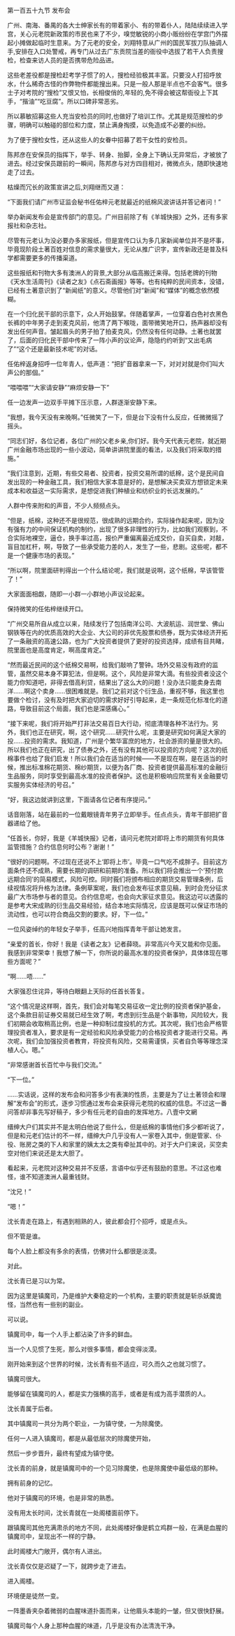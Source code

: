 

第一百五十九节 发布会

广州、南海、番禺的各大士绅家长有的带着家小、有的带着仆人，陆陆续续进入学宫，关心元老院新政策的市民也来了不少，嗅觉敏锐的小商小贩纷纷在学宫门外摆起小摊做起临时生意来。为了元老的安全，刘翔特意从广州的国民军拔刀队抽调人手,安排在入口处警戒，再专门从过去广东贡院当差的衙役中选拔了若干人负责搜检，检查来访人员的是否携带危险品进。

这些老差役都是搜检赶考学子惯了的人，搜检经验极其丰富。只要没人打招呼放水，什么稀奇古怪的作弊物件都能搜出来。只是一般人那是半点也不会客气。很多士子对考院的“搜检”又恨又怕，长相俊俏的,年轻的,免不得会被这帮衙役上下其手，“揩油”“吃豆腐”。所以口碑非常恶劣。

所以慕敏招募这些人充当安检员的同时,也做好了培训工作。尤其是规范搜检的步骤，明确可以触碰的部位和力度，禁止满身掏摸，以免造成不必要的纠纷。

为了便于搜检女性，还从这些人的女眷中招募了若干女性的安检员。

陈邦彦在安保员的指挥下，举手、转身、抬脚，全身上下确认无异常后，才被放了进去。经过安保员跟前的一瞬间，陈邦彦与对方四目相对，微微点头，随即快速地走了过去。

枯燥而冗长的政策宣讲之后,刘翔继而又道：

“下面我们请广州市证监会秘书任佑梓元老就最近的纸棉风波讲话并答记者问！”

举办新闻发布会是宣传部门的意见。广州目前除了有《羊城快报》之外，还有多家报社和杂志社。

尽管有元老认为没必要办多家报纸，但是宣传口认为多几家新闻单位并不是坏事，毕竟现阶段土著百姓对信息的需求量很大，无论从推广识字，宣传新政还是普及科学都需要更多的传播渠道。

这些报纸和刊物大多有澳洲人的背景,大部分从临高搬迁来得。包括老牌的刊物《天水生活周刊》《读者之友》《点石斋画报》等等。也有纯粹的民间资本，没错，已经有土著意识到了“新闻纸”的意义。尽管他们对“新闻”和“媒体”的概念依然模糊。

在一个归化民干部的示意下，众人开始鼓掌。伴随着掌声，一位穿着白色衬衣黑色长裤的中年男子走到麦克风前，他清了两下喉咙，面带微笑地开口，扬声器却没有发出任何声音。皱起眉头的男子拍了拍麦克风，仍然没有任何动静。土著也就罢了，后面的归化民干部中传来了一阵小声的议论声，隐隐约约听到“又出毛病了”“这个还是最新技术呢”的对话。

任佑梓返身招呼一位年青人，低声道：“把扩音器拿来一下，对对对就是你们叫大声公的那個。”

“喂喂喂”“大家请安静”“麻烦安静一下”

任一边发声一边双手平摊下压示意，人群逐渐安静下来。

“我想，我今天没有来晚啊。”任微笑了一下，但是台下没有什么反应，任微微摇了摇头。

“同志们好，各位记者，各位广州的父老乡亲,你们好。我今天代表元老院，就近期广州金融市场出现的一些小波动，简单讲讲院里面的看法，以及我们将采取的措施。”

“我们注意到，近期，有些交易者、投资者，投资交易所谓的纸棉，这个是民间自发出现的一种金融工具，我们相信大家本意是好的，是想解决买卖双方想锁定未来成本和收益这一实际需求，是想促进我们种植业和纺织业的长远发展的。”

人群中传来附和的声音，不少人频频点头。

“但是，纸棉，这种还不是很规范，很成熟的远期合约，实际操作起来呢，因为没有强有力的中间保证机构的制约，出现了很多非理性的行为，比如我们观察到，不合实际地裸空，逼仓，换手率过高，报价严重偏离最近成交价，自买自卖，对敲，盲目加杠杆，啊，导致了一些承受能力差的人，发生了一些，悲剧。这些呢，都不是一个健康市场的表现。”

“所以啊，院里面研判得出一个什么结论呢，我们就是说啊，这个纸棉，早该管管了！”

大家面面相觑，随即一小群一小群地小声议论起来。

保持微笑的任佑梓继续开口。

“广州交易所自从成立以来，陆续发行了包括南洋公司、大波航运、润世堂、佛山钢铁等在内的优质高效的大企业、大公司的非优先股票和债券，既为实体经济开拓了一条融资的高速公路，也为广大投资者提供了更好的投资选择，成绩有目共睹，院里面也是高度肯定，啊高度肯定。”

“然而最近民间的这个纸棉交易啊，给我们敲响了警钟。场外交易没有政府的监管，虽然交易本身不算犯法，但是啊。这个，风险是非常大滴。有些投资者没这个能力你知道吧，非得去借高利贷，结果出了这么大的问题！没办法只能卖身去南洋……啊这个卖身……很困难就是。我们之前对这个衍生品，重视不够，我这里也要做个检讨，没有及时把大家迫切的需求好好引导起来，走一条规范化标准化的道路，导致目前这个局面，我们也是深感痛心。”

“接下来呢，我们将开始严打非法交易百日大行动，彻底清理各种不法行为。另外，我们也正在研究，啊，这个研究……研究什么呢，主要是研究如何满足大家的投……投资的需求。我知道，广州是个繁华富庶的地方，社会游资的量是很大的。所以我们也正在研究，出了债券之外，还有没有其他可以投资的方向呢？这次的纸棉事件也给了我们启发！所以我们会在适当的时候――不是现在啊，是在适当的时候，推出标准棉花期货、棉纱期货，以便为各厂商、投资者提供最高标准的金融衍生品服务，同时享受到最高水准的投资者保护。这也是积极响应院里有关金融要切实服务实体经济的号召。”

“好，我这边就讲到这里，下面请各位记者有序提问。”

话音刚落，站在最前的一位戴眼镜青年男子立即举手。任点点头，青年干部把扩音器递给了他。

“任首长，你好，我是《羊城快报》记者，请问元老院对即将上市的期货有何具体监管措施？合约信息何时公布？谢谢！”

“很好的问题啊。不过现在还说不上‘即将上市’。毕竟一口气吃不成胖子。目前这方面条件还不成熟，需要长期的调研和前期的准备。所以我们将会推出一个‘预付款远期合同’的简易模式，风险可控。同时莪们将颁布相应的期货交易管理条例，后续视情况将升格为法律。条例草案呢，我们也会发布征求意见稿，到时会充分征求最广大市场参与者的意见。合约信息呢，也会向大家征求意见。我这边可以透露的是参考大宋成熟的衍生品交易经验，结合本地实际情况，应该是既可以保证市场的流动性，也可以符合商品交割的要求。好，下一位。”

一位风姿绰约的年轻女子举手，任高兴地指挥青年干部让她发言。

“亲爱的首长，你好！我是《读者之友》记者薛晓。非常高兴今天又能和你见面。我感到非常荣幸！我想了解一下，你所说的最高水准的投资者保护，具体体现在哪些方面呢？”

“啊……唔……”

大家强忍住诧异，等待白眼翻上天际的任首长答复。

“这个情况是这样啊，首先，我们会对每笔交易征收一定比例的投资者保护基金，这个条款目前证券交易就已经生效了啊，考虑到衍生品是个新事物，风险较大，我们初期会收取稍高比例，也是一种抑制过度投机的方式。其次呢，我们也会严格管理投资者准入，要求是有一定经验和风险承受能力的合格投资者才能进行交易。再次呢，我们会加强投资者教育，将投资有风险，交易需谨慎，买者自负等等理念深植人心。嗯。”

“非常感谢首长百忙中与我们交流。”

“下一位。”

……实话说，这样的发布会和问答多少有表演的性质，主要是为了让土著领会和理解“发布会”的形式，逐步习惯通过发布会来获得元老院的权威的信息。不过这一番问答却非事先写好稿子，多少有任元老的自由的发挥地方。八壹中文網

缙绅大户们其实并不是太明白他说了些什么，但是纸棉的事情他们多少都听说了，但是和元老们估计的不一样，缙绅大户几乎没有人一家卷入其中，倒是管家、仆役、账房之类的下人和家里的姨太太之类有牵扯其中的。对于大户们来说，买空卖空对他们来说还是太大胆了。

看起来，元老院对这种交易并不反感，言语中似乎还有鼓励的意思。不过这也难怪，谁不知道澳洲人最重钱财。

“沈兄！”

“嗯！”

沈长青走在路上，有遇到相熟的人，彼此都会打个招呼，或是点头。

但不管是谁。

每个人脸上都没有多余的表情，仿佛对什么都很是淡漠。

对此。

沈长青已是习以为常。

因为这里是镇魔司，乃是维护大秦稳定的一个机构，主要的职责就是斩杀妖魔诡怪，当然也有一些别的副业。

可以说。

镇魔司中，每一个人手上都沾染了许多的鲜血。

当一个人见惯了生死，那么对很多事情，都会变得淡漠。

刚开始来到这个世界的时候，沈长青有些不适应，可久而久之也就习惯了。

镇魔司很大。

能够留在镇魔司的人，都是实力强横的高手，或者是有成为高手潜质的人。

沈长青属于后者。

其中镇魔司一共分为两个职业，一为镇守使，一为除魔使。

任何一人进入镇魔司，都是从最低层次的除魔使开始，

然后一步步晋升，最终有望成为镇守使。

沈长青的前身，就是镇魔司中的一个见习除魔使，也是除魔使中最低级的那种。

拥有前身的记忆。

他对于镇魔司的环境，也是非常的熟悉。

没有用太长时间，沈长青就在一处阁楼面前停下。

跟镇魔司其他充满肃杀的地方不同，此处阁楼好像是鹤立鸡群一般，在满是血腥的镇魔司中，呈现出不一样的宁静。

此时阁楼大门敞开，偶尔有人进出。

沈长青仅仅是迟疑了一下，就跨步走了进去。

进入阁楼。

环境便是徒然一变。

一阵墨香夹杂着微弱的血腥味道扑面而来，让他眉头本能的一皱，但又很快舒展。

镇魔司每个人身上那种血腥的味道，几乎是没有办法清洗干净。

